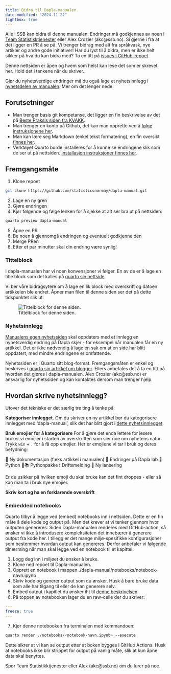 ```yaml
---
title: Bidra til Dapla-manualen
date-modified: "2024-11-22"
lightbox: true
---
```


Alle i SSB kan bidra til denne manualen. Endringer må godkjennes av noen i [Team Statistikktjenester](https://github.com/orgs/statisticsnorway/teams/dapla-stat-developers) eller Alex Crozier (akc@ssb.no). Si gjerne i fra at det ligger en PR å se på.
Vi trenger bidrag med alt fra språkvask, nye artikler og andre gode initiativer!
Har du lyst til å bidra, men er ikke helt sikker på hva du kan bidra med? Ta en titt på [issues i GitHub-repoet](https://github.com/statisticsnorway/dapla-manual/issues).

::: {.callout-warning}
Denne nettsiden er åpen og hvem som helst kan lese det som er skrevet her. Hold det i tankene når du skriver.
:::

Gjør du nyhetsverdige endringer må du også lage et nyhetsinnlegg i [nyhetsdelen av manualen](manual.dapla.ssb.no/news). Mer om det lenger nede.

## Forutsetninger {.unnumbered}

- Man trenger basis git kompetanse, det ligger en fin beskrivelse av det på [Beste Praksis siden fra KVAKK](https://statistics-norway.atlassian.net/l/cp/6H4MD86J).
- Man trenger en konto på Github, det kan man opprette ved å [følge instruksjonene her](../git-og-github.qmd#opprett-github-bruker).
- Man kan lære seg Markdown (enkel tekst formatering), en fin oversikt [finnes her](http://mdcheatsheet.com/).
- Verktøyet Quarto burde installeres for å kunne se endringene slik som de ser ut på nettsiden. [Installasjon instruksjoner finnes her](https://quarto.org/docs/get-started/index.html).

## Fremgangsmåte

1. Klone repoet 
```.bash
git clone https://github.com/statisticsnorway/dapla-manual.git
```
2. Lage en ny gren
3. Gjøre endringen
4. Kjør følgende og følge lenken for å sjekke at alt ser bra ut på nettsiden:
```.bash
quarto preview dapla-manual
```
5. Åpne en PR
6. Be noen å gjennomgå endringen og eventuelt godkjenne den
7. Merge PRen 
8. Etter et par minutter skal din endring være synlig!


### Tittelblock

I dapla-manualen har vi noen konvensjoner vi følger.
En av de er å lage en title block som det kalles på [quarto sin nettside](https://quarto.org/docs/authoring/title-blocks.html).

Vi ber våre bidragsytere om å lage en lik block med overskrift og datoen artikkelen ble endret. Åpner man filen til denne siden ser det på dette tidspunktet slik ut:

![Tittelblock for denne siden.](../../images/title-block.png){fig-alt="Skjermbilde av tittelblock." #fig-tittelblock}

### Nyhetsinnlegg

[Manualens egen nyhetssiden](../../news/index.qmd) skal oppdaters med et innlegg en nyhetsverdig endring på Dapla skjer - for eksempel når manualen får en ny artikkel. Det er ikke nødvendig å lage en sak om at en side har blitt oppdatert, med mindre endringene er omfattende.

Nyhetssiden er i Quarto sitt blog-format. Fremgangsmåten er enkel og beskrives i [quarto sin artikkel om blogger](https://quarto.org/docs/websites/website-blog.html). Ellers anbefales det å ta en titt på hvordan det gjøres i dapla-manualen. Alex Crozier (akc@ssb.no) er ansvarlig for nyhetssiden og kan kontaktes dersom man trenger hjelp.

:::{.callout-tip}
# Hvordan skrive nyhetsinnlegg?
Utover det tekniske er det særlig tre ting å tenke på:

**Kategoriser innlegget**.
Om du skriver en ny artikkel bør du kategorisere innlegget med 'dapla-manual', slik det har blitt gjort i [dette nyhetsinnlegget](../../news/posts/2025-06-07-ssb-altinn-python/index.qmd).

**Bruk emojier for å kategorisere**
For å gjøre det enda lettere for lesere bruker vi emojier i starten av overskriften som sier noe om nyhetens natur. Trykk `win` + `.` for å få opp emojier. Her er emojiene vi tar i bruk og deres betydning:

📄 Ny dokumentasjon (f.eks artikkel i manualen)
🚀 Endringer på Dapla lab
🐍 Python
🐍📚 Pythonpakke
❗ Driftsmelding
🥳 Ny lansering


Er du usikker på hvilken emoji du skal bruke kan det fint droppes - eller så kan man ta i bruk nye emojier.

**Skriv kort og ha en forklarende overskrift**

:::

### Embedded notebooks

Quarto tilbyr å legge ved (embed) notebooks inn i nettsiden. Dette er en fin måte å dele kode og output på. Men det krever at vi tenker gjennom hvor outputen genereres. Siden Dapla-manualen renderes med GitHub-action, så ønsker vi ikke å introdusere kompleksiteten det innebærer å generere output fra kode her. I tillegg er det mange miljø-spesifikke konfigurasjoner som bestemmer hvordan output kan genereres. Derfor anbefaler vi følgende tilnærming når man skal legge ved en notebook til et kapittel:

1. Logg deg inn i miljøet du ønsker å bruke.
2. Klone ned repoet til Dapla-manualen.
3. Opprett en notebook i mappen ./dapla-manual/notebooks/notebook-navn.ipynb
4. Skriv kode og generer output som du ønsker. Husk å bare bruke data som alle har tilgang til eller de kan generere selv.
5. Embed output i kapitlet du ønsker iht til [denne beskrivelsen](https://quarto.org/docs/authoring/notebook-embed.html)
6. På toppen av notebooken lager du en raw-celle der du skriver:

```.yaml
---
freeze: true
---
```

7. Kjør denne notebooken fra terminalen med kommandoen:

```.bash
quarto render ./notebooks/<notebook-navn.ipynb> --execute
```

Dette sikrer at vi kan se output etter at boken bygges i GitHub Actions. Husk at notebooks ikke blir strippet for output på vanlig måte, slik at kun åpne data skal benyttes. 

Spør Team Statistikktjenester eller Alex (akc@ssb.no) om du lurer på noe.